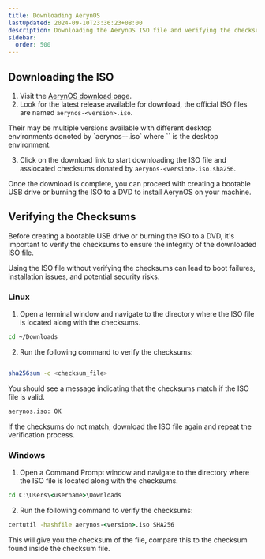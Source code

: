 ```yaml
---
title: Downloading AerynOS
lastUpdated: 2024-09-10T23:36:23+08:00
description: Downloading the AerynOS ISO file and verifying the checksums
sidebar:
  order: 500
---
```



## Downloading the ISO

1. Visit the [AerynOS download page](https://download.aerynos.com).
2. Look for the latest release available for download, the official ISO files are named `aerynos-<version>.iso`.

  <Aside>
  Their may be multiple versions available with different desktop environments donoted by `aerynos-<version>-<desktop>.iso` where `<desktop>` is the desktop environment.
  </Aside>

3. Click on the download link to start downloading the ISO file and assiocated checksums donated by `aerynos-<version>.iso.sha256`.

Once the download is complete, you can proceed with creating a bootable USB drive or burning the ISO to a DVD to install AerynOS on your machine.

## Verifying the Checksums

Before creating a bootable USB drive or burning the ISO to a DVD, it's important to verify the checksums to ensure the integrity of the downloaded ISO file.

<Aside type="caution">
  Using the ISO file without verifying the checksums can lead to boot failures, installation issues, and potential security risks.
</Aside>

### Linux

1. Open a terminal window and navigate to the directory where the ISO file is located along with the checksums.

```bash
cd ~/Downloads
```

2. Run the following command to verify the checksums:

```bash

sha256sum -c <checksum_file>
```
You should see a message indicating that the checksums match if the ISO file is valid.

```bash
aerynos.iso: OK
```

If the checksums do not match, download the ISO file again and repeat the verification process.

### Windows

1. Open a Command Prompt window and navigate to the directory where the ISO file is located along with the checksums.

```cmd
cd C:\Users\<username>\Downloads
```

2. Run the following command to verify the checksums:

```cmd
certutil -hashfile aerynos-<version>.iso SHA256
```

This will give you the checksum of the file, compare this to the checksum found inside the checksum file.
